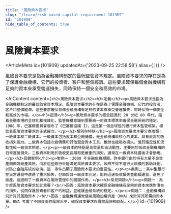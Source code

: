```yaml
---
title: "風險資本要求"
slug: "/learn/risk-based-capital-requirement-101909"
id: "101909"
hide_table_of_contents: true
---
```



# 風險資本要求

<ArticleMeta id={101909} updatedAt={'2023-09-25 22:58:58'} alias={`[]`} />
<div className='border-solid border-b border-t-0 my-4 border-[var(--ifm-color-gray-300)]' />

風險資本要求是指為金融機構制定的最低監管資本規定。風險資本要求的存在是為了保護金融機構、它們的投資者、客户和整個經濟。這些要求確保每個金融機構有足夠的資本來承受營運損失，同時保持一個安全和高效的市場。

<AIContent content={`<h2>風險資本要求</h2><h3>定義</h3><p>風險資本要求是指為金融機構制定的最低監管資本規定。風險資本要求的存在是為了保護金融機構、它們的投資者、客户和整個經濟。這些要求確保每個金融機構有足夠的資本來承受營運損失，同時保持一個安全和高效的市場。</p><h3>起源</h3><p>風險資本要求的概念起源於 20 世紀 80 年代，隨着金融市場的全球化和複雜化，監管機構意識到需要統一的資本標準來確保金融系統的穩定。1988 年，巴塞爾委員會發布了《巴塞爾協議 I》，這是第一個全球性的銀行資本監管框架，標誌着風險資本要求的正式確立。</p><h3>類別與特點</h3><p>風險資本要求主要分為兩類：一級資本和二級資本。一級資本包括股本和公開儲備，是金融機構最核心的資本，具有最高的吸收損失能力。二級資本包括次級債務和其他混合資本工具，雖然也能吸收損失，但其穩定性和流動性較一級資本稍差。</p><p>一級資本的特點是高質量和高流動性，主要用於吸收金融機構的日常運營損失。二級資本則用於吸收更長期和更嚴重的損失，通常在一級資本耗盡後才會動用。</p><h3>具體案例</h3><p>案例一：2008 年金融危機期間，許多銀行由於持有大量不良資產而面臨破產風險。由於這些銀行未能滿足風險資本要求，政府不得不進行大規模的救助計劃，以防止金融系統的崩潰。這一事件凸顯了風險資本要求的重要性。</p><p>案例二：某中型銀行在日常運營中遭遇了重大損失，但由於其一級資本充足，能夠迅速吸收損失並繼續運營，避免了破產。這説明了一級資本在風險管理中的關鍵作用。</p><h3>常見問題</h3><p>問題一：為什麼風險資本要求如此重要？<br/>回答：風險資本要求確保金融機構有足夠的資本來應對潛在的損失，從而保護投資者和客户的利益，並維護金融系統的穩定。</p><p>問題二：金融機構如何計算其風險資本？<br/>回答：金融機構通常使用風險加權資產（RWA）來計算其所需的資本量。RWA 考慮了不同資產的風險水平，確保資本要求與實際風險相匹配。</p>`} id={101909} />
